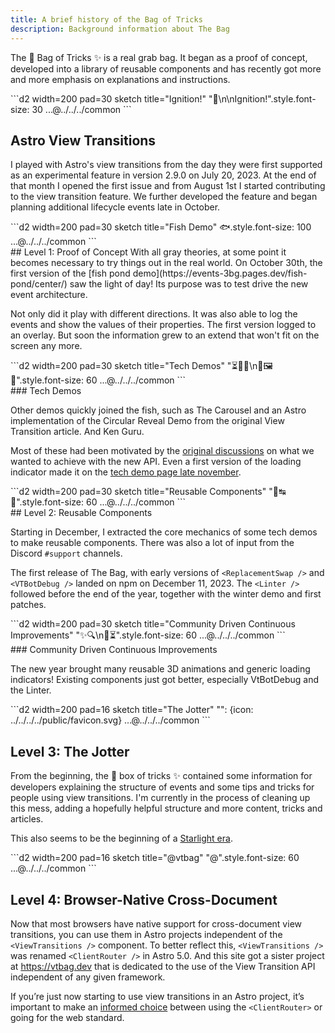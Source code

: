 ```yaml
---
title: A brief history of the Bag of Tricks
description: Background information about The Bag
---
```



<AnimateImages />

The 👜 Bag of Tricks ✨ is a real grab bag. It began as a proof of concept, developed into a library of reusable components and has recently got more and more emphasis on explanations and instructions.

<div class="container"><div class="item"><div class="not-content">
```d2 width=200 pad=30 sketch title="Ignition!"
"🚀\n\nIgnition!".style.font-size: 30
...@../../../common
```
</div><div>

## Astro View Transitions

I played with Astro's view transitions from the day they were first supported as an experimental feature in version 2.9.0 on July 20, 2023. At the end of that month I opened the first issue and from August 1st I started contributing to the view transition feature. We further developed the feature and began planning additional lifecycle events late in October.

</div></div><div class="item"><div class="not-content">
```d2 width=200 pad=30 sketch title="Fish Demo"
🐟.style.font-size: 100
...@../../../common
```
</div><div>
## Level 1: Proof of Concept
With all gray theories, at some point it becomes necessary to try things out in the real world. On October 30th, the first version of the [fish pond demo](https://events-3bg.pages.dev/fish-pond/center/) saw the light of day! Its purpose was to test drive the new event architecture.

Not only did it play with different directions. It was also able to log the events and show the values of their properties. The first version logged to an overlay. But soon the information grew to an extend that won't fit on the screen any more.

</div></div><div class="item"><div class="not-content">
```d2 width=200 pad=30 sketch title="Tech Demos"
"⏳🔗🦘\n🔄🖼️🎠".style.font-size: 60
...@../../../common
```
</div><div>
### Tech Demos

Other demos quickly joined the fish, such as The Carousel and an Astro implementation of the Circular Reveal Demo from the original View Transition article. And Ken Guru.

Most of these had been motivated by the [original discussions](https://github.com/withastro/roadmap/discussions/740#discussioncomment-7383013) on what we wanted to achieve with the new API. Even a first version of the loading indicator made it on the [tech demo page late november](https://web.archive.org/web/20231127204909/https://events-3bg.pages.dev/).

</div></div><div class="item"><div class="not-content">
```d2 width=200 pad=30 sketch title="Reusable Components"
"🐛↹🧹".style.font-size: 60
...@../../../common
```
</div><div>
## Level 2: Reusable Components

Starting in December, I extracted the core mechanics of some tech demos to make reusable components. There was also a lot of input from the Discord `#support` channels.

The first release of The Bag, with early versions of `<ReplacementSwap />` and `<VTBotDebug />` landed on npm on December 11, 2023. The `<Linter />` followed before the end of the year, together with the winter demo and first patches.

</div></div><div class="item"><div class="not-content">
```d2 width=200 pad=30 sketch title="Community Driven Continuous Improvements"
"✨🔍\n🎷⏳".style.font-size: 60
...@../../../common
```
</div><div>
### Community Driven Continuous Improvements

The new year brought many reusable 3D animations and generic loading indicators! Existing components just got better, especially VtBotDebug and the Linter.

</div></div><div class="item"><div class="not-content">
```d2 width=200 pad=16 sketch title="The Jotter"
"": {icon: ../../../../public/favicon.svg}
...@../../../common
```
</div><div>

## Level 3: The Jotter

From the beginning, the 👜 box of tricks ✨ contained some information for developers explaining the structure of events and some tips and tricks for people using view transitions. I'm currently in the process of cleaning up this mess, adding a hopefully helpful structure and more content, tricks and articles.

This also seems to be the beginning of a [Starlight era](/jotter/starlight/).

</div></div><div class="item"><div class="not-content">
```d2 width=200 pad=16 sketch title="@vtbag"
"@".style.font-size: 60
...@../../../common
```
</div><div>

## Level 4: Browser-Native Cross-Document

Now that most browsers have native support for cross-document view transitions, you can use them in Astro projects independent of the `<ViewTransitions />` component. To better reflect this, `<ViewTransitions />` was renamed `<ClientRouter />` in Astro 5.0. And this site got a sister project at https://vtbag.dev that is dedicated to the use of the View Transition API independent of any given framework.

If you’re just now starting to use view transitions in an Astro project, it’s important to make an [informed choice](/jotter/astro-view-transitions/) between using the `<ClientRouter>` or going for the web standard.

</div></div>

</div>

